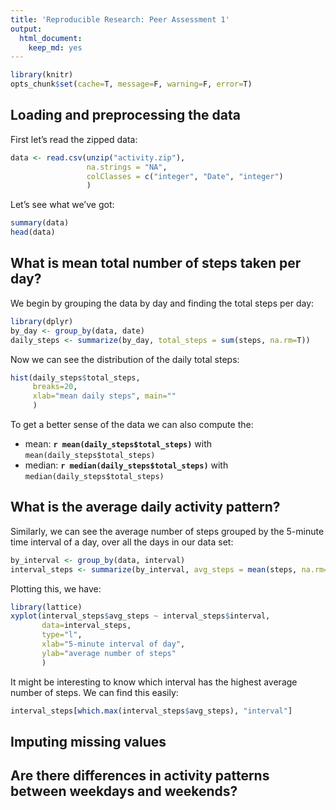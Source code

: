 ```yaml
---
title: 'Reproducible Research: Peer Assessment 1'
output:
  html_document:
    keep_md: yes
---
```

```r
library(knitr)
opts_chunk$set(cache=T, message=F, warning=F, error=T)
```

## Loading and preprocessing the data
First let's read the zipped data:
``` r
data <- read.csv(unzip("activity.zip"), 
                 na.strings = "NA", 
                 colClasses = c("integer", "Date", "integer")
                 )
```
Let's see what we've got:
``` r
summary(data)
head(data)
```


## What is mean total number of steps taken per day?
We begin by grouping the data by day and finding the total steps per day:
``` r
library(dplyr)
by_day <- group_by(data, date)
daily_steps <- summarize(by_day, total_steps = sum(steps, na.rm=T))
```

Now we can see the distribution of the daily total steps:
``` r
hist(daily_steps$total_steps, 
     breaks=20,
     xlab="mean daily steps", main=""
     )
```

To get a better sense of the data we can also compute the: 

* mean: **`r mean(daily_steps$total_steps)`** with ` mean(daily_steps$total_steps)`  
* median: **`r median(daily_steps$total_steps)`** with ` median(daily_steps$total_steps)`


## What is the average daily activity pattern?
Similarly, we can see the average number of steps grouped by the 5-minute time interval of a day, over all the days in our data set:

``` r
by_interval <- group_by(data, interval)
interval_steps <- summarize(by_interval, avg_steps = mean(steps, na.rm=T))
```

Plotting this, we have:
``` r
library(lattice)
xyplot(interval_steps$avg_steps ~ interval_steps$interval, 
       data=interval_steps, 
       type="l",
       xlab="5-minute interval of day",
       ylab="average number of steps"
       )
```
  
It might be interesting to know which interval has the highest average number of steps. We can find this easily:
``` r
interval_steps[which.max(interval_steps$avg_steps), "interval"]
```


## Imputing missing values



## Are there differences in activity patterns between weekdays and weekends?
